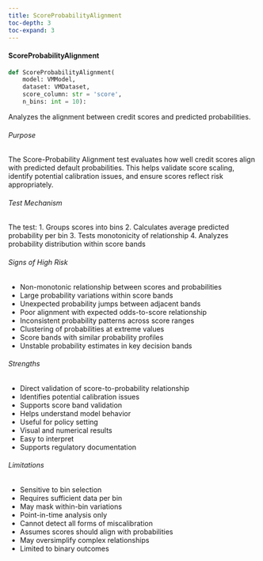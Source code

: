 ```yaml
---
title: ScoreProbabilityAlignment
toc-depth: 3
toc-expand: 3
---
```







#### ScoreProbabilityAlignment

```python
def ScoreProbabilityAlignment(
    model: VMModel,
    dataset: VMDataset,
    score_column: str = 'score',
    n_bins: int = 10):
```

Analyzes the alignment between credit scores and predicted probabilities.

###### Purpose

The Score-Probability Alignment test evaluates how well credit scores align with
predicted default probabilities. This helps validate score scaling, identify potential
calibration issues, and ensure scores reflect risk appropriately.

###### Test Mechanism

The test:
1. Groups scores into bins
2. Calculates average predicted probability per bin
3. Tests monotonicity of relationship
4. Analyzes probability distribution within score bands

###### Signs of High Risk

- Non-monotonic relationship between scores and probabilities
- Large probability variations within score bands
- Unexpected probability jumps between adjacent bands
- Poor alignment with expected odds-to-score relationship
- Inconsistent probability patterns across score ranges
- Clustering of probabilities at extreme values
- Score bands with similar probability profiles
- Unstable probability estimates in key decision bands

###### Strengths

- Direct validation of score-to-probability relationship
- Identifies potential calibration issues
- Supports score band validation
- Helps understand model behavior
- Useful for policy setting
- Visual and numerical results
- Easy to interpret
- Supports regulatory documentation

###### Limitations

- Sensitive to bin selection
- Requires sufficient data per bin
- May mask within-bin variations
- Point-in-time analysis only
- Cannot detect all forms of miscalibration
- Assumes scores should align with probabilities
- May oversimplify complex relationships
- Limited to binary outcomes




 